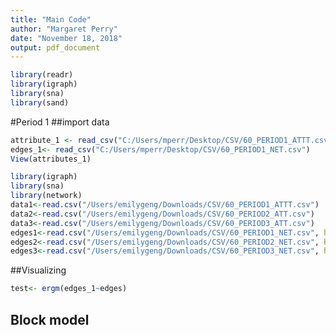 ```yaml
---
title: "Main Code"
author: "Margaret Perry"
date: "November 18, 2018"
output: pdf_document
---
```


```r
library(readr)
library(igraph)
library(sna)
library(sand)
```
#Period 1
##import data 
```r
attribute_1 <- read_csv("C:/Users/mperr/Desktop/CSV/60_PERIOD1_ATTT.csv")
edges_1<- read_csv("C:/Users/mperr/Desktop/CSV/60_PERIOD1_NET.csv")
View(attributes_1)
```

```r
library(igraph)
library(sna)
library(network)
data1<-read.csv("/Users/emilygeng/Downloads/CSV/60_PERIOD1_ATTT.csv")
data2<-read.csv("/Users/emilygeng/Downloads/CSV/60_PERIOD2_ATT.csv")
data3<-read.csv("/Users/emilygeng/Downloads/CSV/60_PERIOD3_ATT.csv")
edges1<-read.csv("/Users/emilygeng/Downloads/CSV/60_PERIOD1_NET.csv", header=TRUE)
edges2<-read.csv("/Users/emilygeng/Downloads/CSV/60_PERIOD2_NET.csv", header=TRUE)
edges3<-read.csv("/Users/emilygeng/Downloads/CSV/60_PERIOD3_NET.csv", header=TRUE)
```

##Visualizing 

```r
test<- ergm(edges_1~edges)
```

## Block model 
```r

```

